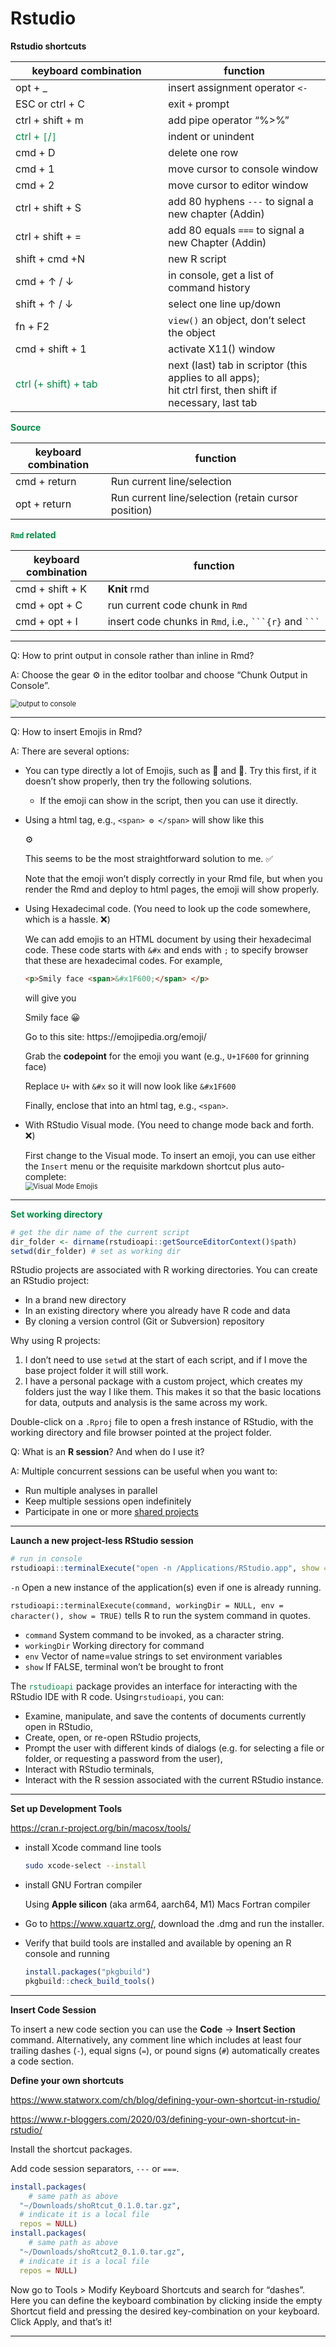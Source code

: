 # Rstudio

**Rstudio shortcuts**

| keyboard combination | function |
|-----------------------------------|-------------------------------------|
| opt + \_ | insert assignment operator `<-` |
| ESC or ctrl + C | exit `+` prompt |
| ctrl + shift + m | add pipe operator "%\>%" |
| [ctrl + `[`/`]`]{style="color:#008B45FF"} | indent or unindent |
| cmd + D | delete one row |
| cmd + 1 | move cursor to console window |
| cmd + 2 | move cursor to editor window |
| ctrl + shift + S | add 80 hyphens `---` to signal a new chapter (Addin) |
| ctrl + shift + = | add 80 equals `===` to signal a new Chapter (Addin) |
| shift + cmd +N | new R script |
| cmd + $\uparrow$ / $\downarrow$ | in console, get a list of command history |
| shift + $\uparrow$ / $\downarrow$ | select one line up/down |
| fn + F2 | `view()` an object, don't select the object |
| cmd + shift + 1 | activate X11() window |
| [ctrl (+ shift) + tab]{style="color:#008B45FF"} | next (last) tab in scriptor (this applies to all apps); <br />hit ctrl first, then shift if necessary, last tab |

[**Source**]{style="color:#008B45FF"}

| keyboard combination | function                                            |
|----------------------|-------------------------------------------------|
| cmd + return         | Run current line/selection                          |
| opt + return         | Run current line/selection (retain cursor position) |

[**`Rmd` related**]{style="color:#008B45FF"}

| keyboard combination | function |
|---------------------|---------------------------------------------------|
| cmd + shift + K | **Knit** rmd |
| cmd + opt + C | run current code chunk in `Rmd` |
| cmd + opt + I | insert code chunks in `Rmd`, i.e., ```` ```{r} ```` and ```` ``` ```` |

------------------------------------------------------------------------

Q: How to print output in console rather than inline in Rmd?

A: Choose the gear ⚙️ in the editor toolbar and choose "Chunk Output in Console".

<img src="https://drive.google.com/thumbnail?id=1YJhzqrr4lIULXKQ-TeTHBcmR5Q-49gFe&amp;sz=w1000" alt="output to console" style="display: block; margin-right: auto; margin-left: auto; zoom:80%;"/>

------------------------------------------------------------------------

Q: How to insert Emojis in Rmd?

A: There are several options:

- You can type directly a lot of Emojis, such as ️🙏 and 🤣. Try this first, if it doesn't show properly, then try the following solutions.
    - If the emoji can show in the script, then you can use it directly.

- Using a html tag, e.g., `<span> ⚙️ </span>` will show like this 

    <p><span> ⚙️ </span> <p>
    
    This seems to be the most straightforward solution to me. ✅
    
    Note that the emoji won't disply correctly in your Rmd file, but when you render the Rmd and deploy to html pages, the emoji will show properly. 
    
- Using Hexadecimal code. (You need to look up the code somewhere, which is a hassle. ❌)

    We can add emojis to an HTML document by using their hexadecimal code. These code starts with `&#x` and ends with `;` to specify browser that these are hexadecimal codes. For example,
    
    ```html
    <p>Smily face <span>&#x1F600;</span> </p>
    ```
    will give you
    
    Smily face <span>&#x1F600;</span>
    
    Go to this site: https://emojipedia.org/emoji/

    Grab the **codepoint** for the emoji you want (e.g., `U+1F600` for grinning face)

    Replace `U+` with `&#x` so it will now look like `&#x1F600`

    Finally, enclose that into an html tag, e.g., `<span>`.

- With RStudio Visual mode. (You need to change mode back and forth. ❌)

    First change to the Visual mode. To insert an emoji, you can use either the `Insert` menu or the requisite markdown shortcut plus auto-complete: <img src="https://drive.google.com/thumbnail?id=19LXy8c4h2XzlSELBLCPPvOGHeKvjIDPx&amp;sz=w1000" alt="Visual Mode Emojis" style="display: block; margin-right: auto; margin-left: auto; zoom:80%;"/>



------------------------------------------------------------------------

[**Set working directory**]{style="color:#008B45FF"}

``` r
# get the dir name of the current script
dir_folder <- dirname(rstudioapi::getSourceEditorContext()$path) 
setwd(dir_folder) # set as working dir
```

RStudio projects are associated with R working directories. You can create an RStudio project:

-   In a brand new directory
-   In an existing directory where you already have R code and data
-   By cloning a version control (Git or Subversion) repository

Why using R projects:

1.  I don't need to use `setwd` at the start of each script, and if I move the base project folder it will still work.
2.  I have a personal package with a custom project, which creates my folders just the way I like them. This makes it so that the basic locations for data, outputs and analysis is the same across my work.

Double-click on a `.Rproj` file to open a fresh instance of RStudio, with the working directory and file browser pointed at the project folder.

Q: What is an **R session**? And when do I use it?

A: Multiple concurrent sessions can be useful when you want to:

-   Run multiple analyses in parallel
-   Keep multiple sessions open indefinitely
-   Participate in one or more [shared projects](https://support.posit.co/hc/en-us/articles/211659737)

------------------------------------------------------------------------

**Launch a new project-less RStudio session**

``` r
# run in console
rstudioapi::terminalExecute("open -n /Applications/RStudio.app", show = FALSE)
```

`-n` Open a new instance of the application(s) even if one is already running.

`rstudioapi::terminalExecute(command, workingDir = NULL, env = character(), show = TRUE)` tells R to run the system command in quotes.

-   `command` System command to be invoked, as a character string.
-   `workingDir` Working directory for command
-   `env` Vector of name=value strings to set environment variables
-   `show` If FALSE, terminal won't be brought to front

The [`rstudioapi`]{style="color:#008B45FF"} package provides an interface for interacting with the RStudio IDE with R code. Using`rstudioapi`, you can:

-   Examine, manipulate, and save the contents of documents currently open in RStudio,
-   Create, open, or re-open RStudio projects,
-   Prompt the user with different kinds of dialogs (e.g. for selecting a file or folder, or requesting a password from the user),
-   Interact with RStudio terminals,
-   Interact with the R session associated with the current RStudio instance.

------------------------------------------------------------------------

**Set up Development Tools**

<https://cran.r-project.org/bin/macosx/tools/>

-   install Xcode command line tools

    ``` bash
    sudo xcode-select --install
    ```

-   install GNU Fortran compiler

    Using **Apple silicon** (aka arm64, aarch64, M1) Macs Fortran compiler

-   Go to <https://www.xquartz.org/>, download the .dmg and run the installer.

-   Verify that build tools are installed and available by opening an R console and running

    ``` r
    install.packages("pkgbuild")
    pkgbuild::check_build_tools()
    ```

------------------------------------------------------------------------

**Insert Code Session**

To insert a new code section you can use the **Code** -\> **Insert Section** command. Alternatively, any comment line which includes at least four trailing dashes (`-`), equal signs (`=`), or pound signs (`#`) automatically creates a code section.

**Define your own shortcuts**

<https://www.statworx.com/ch/blog/defining-your-own-shortcut-in-rstudio/>

<https://www.r-bloggers.com/2020/03/defining-your-own-shortcut-in-rstudio/>

Install the shortcut packages.

Add code session separators, `---` or `===`.

``` r
install.packages(
    # same path as above
  "~/Downloads/shoRtcut_0.1.0.tar.gz", 
  # indicate it is a local file
  repos = NULL)
install.packages(
    # same path as above
  "~/Downloads/shoRtcut2_0.1.0.tar.gz", 
  # indicate it is a local file
  repos = NULL)
```

Now go to Tools \> Modify Keyboard Shortcuts and search for "dashes". Here you can define the keyboard combination by clicking inside the empty Shortcut field and pressing the desired key-combination on your keyboard. Click Apply, and that's it!

------------------------------------------------------------------------
